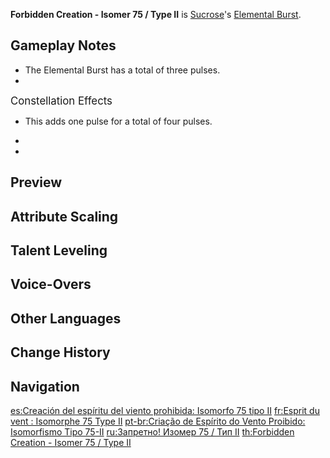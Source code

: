 {{Talent Infobox
|image         = Talent Forbidden Creation - Isomer 75 Type II.png
|character     = Sucrose
|type          = Elemental Burst
|info          = Sucrose hurls an unstable concoction that creates a [[Vacuum Field|Large Wind Spirit]].<br />While it persists, the Large Wind Spirit will continuously pull in surrounding opponents and objects, launch nearby opponents, and deal {{Color|Anemo DMG}}.<br /><br />'''Elemental Absorption'''<br />If the Wind Spirit comes into contact with {{Hydro}}/<wbr>{{Pyro}}/<wbr>{{Cryo}}/<wbr>{{Electro}} energy, it will deal additional {{Color|Black|Elemental DMG}} of that type.<br />[[Elemental Absorption]] may only occur once per use.
|energyCost    = 80
|CD            = 20s
|duration      = 6s
|utility1      = Elemental Absorption
|utility2      = Vacuum Field
|utility3      = AoE
|attr1         = DoT DMG
|value1        = 148–333%
|attr2         = Additional Elemental DMG
|value2        = 44–99%
|scale_att1    = ATK
}}
{{Description|Sucrose used to give names to her volatile [[Anemo Hypostases]], but their line of heirs quickly grew to surpass [[Baron Bunny]] the 893rd.}}
'''Forbidden Creation - Isomer 75 / Type II''' is [[Sucrose]]'s [[Elemental Burst]].

==Gameplay Notes==
* The Elemental Burst has a total of three pulses.
* {{TalentNote|icd|All DMG dealt by this ability|0|plural=1}}

;<big>Constellation Effects</big>
* {{TalentNote|constellation|2|Beth: Unbound Form}} This adds one pulse for a total of four pulses.
* {{TalentNote|constellation|5|Caution: Standard Flask}}
* {{TalentNote|constellation|6|Chaotic Entropy}}

==Preview==
{{Preview
|file=Forbidden Creation - Isomer 75 Type II Preview
}}
{{clr}}

==Attribute Scaling==
{{Talent Scaling
|talentType=Elemental Burst
|levels=14
|order=dot,additionalelementaldmg,duration,cd,energycost
|titles=DoT (%),Additional Elemental DMG (%),Duration,CD,Energy Cost
|dot_1=148
|dot_2=159.1
|dot_3=170.2
|dot_4=185
|dot_5=196.1
|dot_6=207.2
|dot_7=222
|dot_8=236.8
|dot_9=251.6
|dot_10=266.4
|dot_11=281.2
|dot_12=296
|dot_13=314.5
|dot_14=333
|additionalelementaldmg_1=44
|additionalelementaldmg_2=47.3
|additionalelementaldmg_3=50.6
|additionalelementaldmg_4=55
|additionalelementaldmg_5=58.3
|additionalelementaldmg_6=61.6
|additionalelementaldmg_7=66
|additionalelementaldmg_8=70.4
|additionalelementaldmg_9=74.8
|additionalelementaldmg_10=79.2
|additionalelementaldmg_11=83.6
|additionalelementaldmg_12=88
|additionalelementaldmg_13=93.5
|additionalelementaldmg_14=99.0
|duration=6s
|cd=20s
|energycost=80
}}

==Talent Leveling==
{{Talent Upgrade|Sucrose}}

==Voice-Overs==
{{Talent VO}}

==Other Languages==
{{Other Languages
|en      = Forbidden Creation - Isomer 75 / Type II
|zhs     = 禁・风灵作成・柒伍同构贰型
|zhs_rm  = Jìn - Fēnglíng Zuòchéng: Qīwǔ-Tónggòu Èr-Xíng
|zht     = 禁・風靈作成・柒伍同構貳型
|zht_rm  = Jìn - Fēnglíng Zuòchéng: Qīwǔ-Tónggòu Èr-Xíng
|zh_tl   = Forbidden - Wind Spirit Help - Isomer 75 Type II
|zh_note = {{Lang|mini=1|zh=柒伍|zh_rm=qīwǔ|zh_tl=75}} and {{Lang|mini=1|zh=贰|zh_rm=èr|zh_tl=2}} use the {{w|Chinese_numerals#Standard_numbers|banker's anti-fraud numerals}} instead of the normal numeral system which would be {{Lang|mini=1|zh=七五|zh_rm=qīwǔ|zh_tl=75}} and {{Lang|mini=1|zh=二|zh_rm=èr|zh_tl=2.}}
|ja      = 禁・風霊作成・七五同構弐型
|ja_rm   = Kin - Fuurei Sakusei - Nana-go Doukou Nikei{{Assumed}}
|ja_tl   = Prohibited - Wind Spirit Creation - Copy 75 Type 2
|ko      = 금기・풍령 작성・칠오 동구 이형
|ko_rm   = Geumgi: Pungryeong Jakseong: Chil'o Donggu Ihyeong
|ko_tl   = Prohibited - Wind Spirit Creation - Copy 75 Type 2
|es      = Creación prohibida del espíritu del viento: Isomorfo 75 tipo II
|es_tl   = Prohibit Creation of Wind Spirit: Isomer 75 Type II
|fr      = Esprit du vent : Isomorphe 75 Type II
|fr_tl   = Wind Spirit: Isomorph 75 Type II
|ru      = Запретно! Изомер {{tt|75|семьдесят пять}} / Тип {{tt|II|два}}
|ru_tl   = Forbidden! Isomer 75 / Type II
|th      = Forbidden Creation - Isomer 75 / Type II
|vi      = Cấm-Gió Thần Sáng Tạo-75 Loại 2
|vi_tl   = Forbidden - Creative Wind Spirit - 75 Type 2
|de      = Verbotene Windseelenschaffung – Isomorpher Typ 75-II
|de_tl   = Forbidden Wind Soul Creation - Isomorphic Type 75-II
|id      = Forbidden Creation - Isomer 75 / Type II
|pt      = Criação de Espírito do Vento Proibido: Isomorfismo Tipo 75-II
|pt_tl   = 
}}

==Change History==
{{Change History|1.0}}

==Navigation==
{{Talent Navbox|Sucrose}}

[[es:Creación del espíritu del viento prohibida: Isomorfo 75 tipo II]]
[[fr:Esprit du vent : Isomorphe 75 Type II]]
[[pt-br:Criação de Espírito do Vento Proibido: Isomorfismo Tipo 75-II]]
[[ru:Запретно! Изомер 75 / Тип II]]
[[th:Forbidden Creation - Isomer 75 / Type II]]